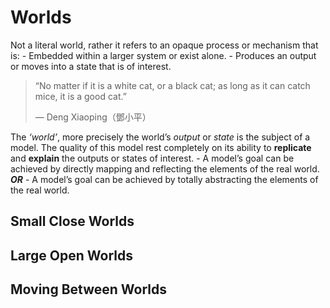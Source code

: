 # Worlds {#worlds}

Not a literal world, rather it refers to an opaque process or mechanism that is:
- Embedded within a larger system or exist alone.
- Produces an output or moves into a state that is of interest.

> "No matter if it is a white cat, or a black cat; as long as it can catch mice, it is a good cat."
> 
> --- Deng Xiaoping（鄧小平）

The _'world'_, more precisely the world's _output_ or _state_ is the subject of a model. The quality of 
this model rest completely on its ability to **replicate** and **explain** the outputs or states of interest.
- A model's goal can be achieved by directly mapping and reflecting the elements of the real world.
_**OR**_
- A model's goal can be achieved by totally abstracting the elements of the real world.

## Small Close Worlds

## Large Open Worlds

## Moving Between Worlds

